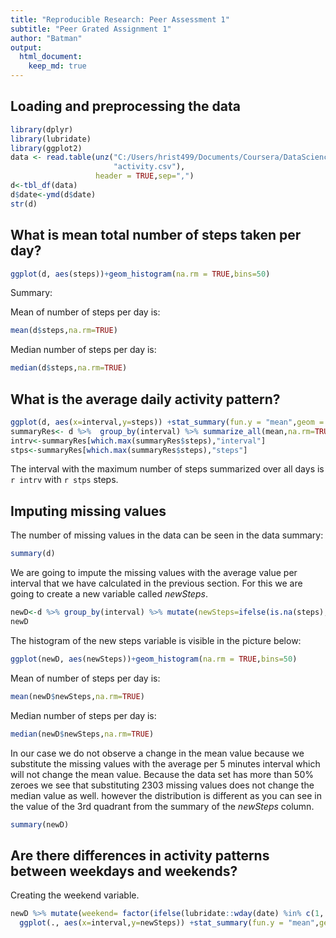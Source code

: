 ```yaml
---
title: "Reproducible Research: Peer Assessment 1"
subtitle: "Peer Grated Assignment 1"
author: "Batman"
output: 
  html_document:
    keep_md: true
---
```



## Loading and preprocessing the data

```r
library(dplyr)
library(lubridate)
library(ggplot2)
data <- read.table(unz("C:/Users/hrist499/Documents/Coursera/DataScience/RepData_PeerAssessment1/activity.zip",
                       "activity.csv"),
                   header = TRUE,sep=",")
d<-tbl_df(data)
d$date<-ymd(d$date)
str(d)
```

## What is mean total number of steps taken per day?
```r
ggplot(d, aes(steps))+geom_histogram(na.rm = TRUE,bins=50)

```

Summary:

Mean  of number of steps per day is:
```r
mean(d$steps,na.rm=TRUE) 
```         
Median number of steps per day is:

```r
median(d$steps,na.rm=TRUE) 
```

## What is the average daily activity pattern?



```r
ggplot(d, aes(x=interval,y=steps)) +stat_summary(fun.y = "mean",geom = "line")
summaryRes<- d %>%  group_by(interval) %>% summarize_all(mean,na.rm=TRUE)
intrv<-summaryRes[which.max(summaryRes$steps),"interval"]
stps<-summaryRes[which.max(summaryRes$steps),"steps"]
```

The interval with the maximum number of steps summarized over all days is ```r intrv ``` with ```r stps``` steps.

## Imputing missing values
 
 The number of missing values in the data can be seen in the data summary:
```r
summary(d)
```
We are going to impute the missing values with the average value per interval that we have calculated in the previous section.
For this we are going to create a new variable called *newSteps*.

```r
newD<-d %>% group_by(interval) %>% mutate(newSteps=ifelse(is.na(steps),mean(steps,na.rm = TRUE),steps) )
newD
```

The histogram of the new steps variable is visible in the picture below:
```r
ggplot(newD, aes(newSteps))+geom_histogram(na.rm = TRUE,bins=50)

```

Mean  of number of steps per day is:
```r
mean(newD$newSteps,na.rm=TRUE) 
```         

Median number of steps per day is:

```r
median(newD$newSteps,na.rm=TRUE) 
```
In our case we do not observe a change in the mean value because we substitute the missing values with the average per 5 minutes interval which will not change the mean value. Because the data set has more than 50% zeroes  we see that substituting 2303  missing values does not change the median value as well. however the distribution is different as you can see in the value of the 3rd quadrant from the summary of the *newSteps* column.
```r
summary(newD)
```
## Are there differences in activity patterns between weekdays and weekends?
Creating the weekend variable.

```r
newD %>% mutate(weekend= factor(ifelse(lubridate::wday(date) %in% c(1, 7),"Weekend","weekday"))) %>% 
  ggplot(., aes(x=interval,y=newSteps)) +stat_summary(fun.y = "mean",geom = "line")+facet_grid(weekend~.)

```
